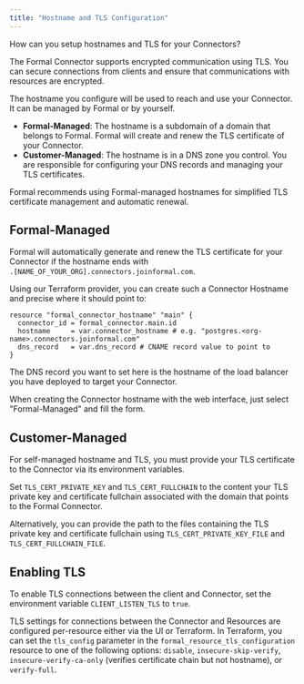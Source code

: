 ```yaml
---
title: "Hostname and TLS Configuration"
---
```



How can you setup hostnames and TLS for your Connectors?

The Formal Connector supports encrypted communication using TLS. You can secure connections from clients and ensure that communications with resources are encrypted.

The hostname you configure will be used to reach and use your Connector. It can be managed by Formal or by yourself.

- **Formal-Managed**: The hostname is a subdomain of a domain that belongs to Formal. Formal will create and renew the TLS certificate of your Connector.
- **Customer-Managed**: The hostname is in a DNS zone you control. You are responsible for configuring your DNS records and managing your TLS certificates.

Formal recommends using Formal-managed hostnames for simplified TLS certificate management and automatic renewal.

## Formal-Managed

Formal will automatically generate and renew the TLS certificate for your Connector if the hostname ends with \
`.[NAME_OF_YOUR_ORG].connectors.joinformal.com`.

Using our Terraform provider, you can create such a Connector Hostname and precise where it should point to:

```hcl
resource "formal_connector_hostname" "main" {
  connector_id = formal_connector.main.id
  hostname     = var.connector_hostname # e.g. "postgres.<org-name>.connectors.joinformal.com"
  dns_record   = var.dns_record # CNAME record value to point to
}
```

The DNS record you want to set here is the hostname of the load balancer you have deployed to target your Connector.

When creating the Connector hostname with the web interface, just select "Formal-Managed" and fill the form.

## Customer-Managed

For self-managed hostname and TLS, you must provide your TLS certificate to the Connector via its environment variables.

Set `TLS_CERT_PRIVATE_KEY` and `TLS_CERT_FULLCHAIN` to the content your TLS private key and certificate fullchain associated with the domain that points to the Formal Connector.

Alternatively, you can provide the path to the files containing the TLS private key and certificate fullchain using `TLS_CERT_PRIVATE_KEY_FILE` and `TLS_CERT_FULLCHAIN_FILE`.

## Enabling TLS

To enable TLS connections between the client and Connector, set the environment variable `CLIENT_LISTEN_TLS` to `true`.

TLS settings for connections between the Connector and Resources are configured per-resource either via the UI or Terraform. In Terraform, you can set the `tls_config` parameter in the `formal_resource_tls_configuration` resource to one of the following options: `disable`, `insecure-skip-verify`, `insecure-verify-ca-only` (verifies certificate chain but not hostname), or `verify-full`.
